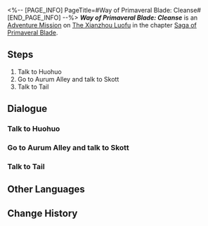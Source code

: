 <%-- [PAGE_INFO]
PageTitle=#Way of Primaveral Blade: Cleanse#
[END_PAGE_INFO] --%>
{{Stub|Dialogue.}}
{{Mission Infobox
|id            = 8024112
|title         = 
|image         = Mission Way of Primaveral Blade Cleanse.png{{subst:void|<!--$UPLOAD:<<SpriteOutput/Chronicle/8024112.png>-<Mission Way of Primaveral Blade Cleanse.png>-<Fate's Atlas Images>>-->}}
|type          = Adventure
|event_name    = 
|chapter       = Saga of Primaveral Blade
|requirements  = 
|summary       = March 7th's swordplay improves significantly thanks to Huohuo's help... Tail raises the point of completely changing Skott's mind. In the end, Skott became a true "lone wolf."<br />This counted as a change of heart, too. March 7th won without a fight.
|characters    = Trailblazer
|startLocation = [[The Xianzhou Luofu]] - [[Central Starskiff Haven]]
|world         = The Xianzhou Luofu
|area          = Central Starskiff Haven
|prev          = 
|next          = 
|rewards       = Stellar Jade*10; Refined Aether*2; Credit*20,000
}}
'''''Way of Primaveral Blade: Cleanse''''' is an [[Adventure Mission]] on [[The Xianzhou Luofu]] in the chapter [[Saga of Primaveral Blade]].

==Steps==
# Talk to Huohuo
# Go to Aurum Alley and talk to Skott
# Talk to Tail

<!--
==Gameplay Notes==

--><!--
==Trial Character==

-->
==Dialogue==
{{Stub Dialogue}}
===Talk to Huohuo===
{{Mission Description|type=adventure|location=Central Starskiff Haven|Great minds think alike. A duel victory is no longer March 7th's and your goal after all the swordplay training and adventure in the last fifteen days.<br />You've both experienced numerous "wanderlust escapades" with Huohuo during this period. It could be a good idea to ask Huohuo for some advice.}}
{{Dialogue Start}}
:{{tx}}
{{Dialogue End}}

===Go to Aurum Alley and talk to Skott===
{{Mission Description|type=adventure|location=Exalting Sanctum|update|Tail found his way into Skott's inner world through a threatening letter. The desires of the wicked are manifested as palaces, with their twisted desires hidden within.<br />Skott should become a better person now that his twisted desires have been removed from him.}}
{{Dialogue Start}}
:{{tx}}
{{Dialogue End}}

===Talk to Tail===
{{Mission Description|type=adventure|location=Central Starskiff Haven|update|Great minds think alike. A duel victory is no longer March 7th's and your goal after all the swordplay training and adventure in the last fifteen days.<br />Mr. Tail claims he can make Skott turn over a new leaf. We shall see about that...}}
{{Dialogue Start}}
:{{tx}}
{{Dialogue End}}

==Other Languages==
{{Other Languages
|en   = Way of Primaveral Blade: Cleanse
|zhs  = 初花剑客行•祓除
|zht  = 初花劍客行•祓除
|ja   = 花咲く剣客行・祓除
|ko   = 초화검객행•불제
|es   = El florecer de una espadachina: Purificación
|fr   = Voie de la première lame&nbsp;: Purification
|ru   = Путь становления мастера: Очищение
|th   = วิถีนักดาบบุปผาแรกแย้ม: กวาดล้าง
|vi   = Sơ Hoa Kiếm Khách Hành - Thanh Tẩy
|de   = Reise der erblühenden Klinge: Reinigung
|id   = Bunga Pertama Jalan Pedang: Pemurnian
|pt   = Caminho da Lâmina Primaveril: Limpeza
}}

==Change History==
{{Change History|2.4}}
